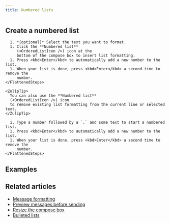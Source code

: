 ```yaml
---
title: Numbered lists
---
```





<NumberedListsIntro />

## Create a numbered list

<Tabs>
  <TabItem label="Via compose box button">
    <FlattenedSteps>
      <StartComposing />

      1. *(optional)* Select the text you want to format.
      1. Click the **Numbered list**
         (<OrderedListIcon />) icon at the
         bottom of the compose box to insert list formatting.
      1. Press <kbd>Enter</kbd> to automatically add a new number to the list.
      1. When your list is done, press <kbd>Enter</kbd> a second time to remove the
         number.
    </FlattenedSteps>

    <ZulipTip>
      You can also use the **Numbered list**
      (<OrderedListIcon />) icon
      to remove existing list formatting from the current line or selected text.
    </ZulipTip>
  </TabItem>

  <TabItem label="Via Markdown">
    <FlattenedSteps>
      <StartComposing />

      1. Type a number followed by a `.` and some text to start a numbered list.
      1. Press <kbd>Enter</kbd> to automatically add a new number to the list.
      1. When your list is done, press <kbd>Enter</kbd> a second time to remove the
         number.
    </FlattenedSteps>
  </TabItem>
</Tabs>

## Examples

<NumberedListsExamples />

## Related articles

* [Message formatting](/help/format-your-message-using-markdown)
* [Preview messages before sending](/help/preview-your-message-before-sending)
* [Resize the compose box](/help/resize-the-compose-box)
* [Bulleted lists](/help/bulleted-lists)
